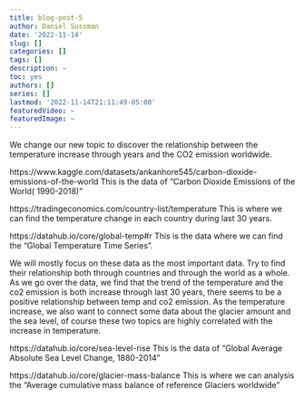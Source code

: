 ```yaml
---
title: blog-post-5
author: Daniel Sussman
date: '2022-11-14'
slug: []
categories: []
tags: []
description: ~
toc: yes
authors: []
series: []
lastmod: '2022-11-14T21:11:49-05:00'
featuredVideo: ~
featuredImage: ~
---
```

We change our new topic to discover the relationship between the temperature increase through years and the CO2 emission worldwide.

https://www.kaggle.com/datasets/ankanhore545/carbon-dioxide-emissions-of-the-world 
This is the data of "Carbon Dioxide Emissions of the World( 1990-2018)"

https://tradingeconomics.com/country-list/temperature
This is where we can find the temperature change in each country during last 30 years.

https://datahub.io/core/global-temp#r
This is the data where we can find the "Global Temperature Time Series".

We will mostly focus on these data as the most important data. Try to find their relationship both through countries and through the world as a whole. As we go over the data, we find that the trend of the temperature and the co2 emission is both increase through last 30 years, there seems to be a positive relationship between temp and co2 emission. As the temperature increase, we also want to connect some data about the glacier amount and the sea level, of course these two topics are highly correlated with the increase in temperature.

https://datahub.io/core/sea-level-rise
This is the data of "Global Average Absolute Sea Level Change, 1880-2014"

https://datahub.io/core/glacier-mass-balance
This is where we can analysis the "Average cumulative mass balance of reference Glaciers worldwide"
